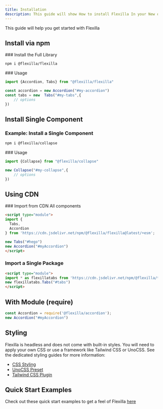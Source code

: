 ```yaml
---
title: Installation
description: This guide will show How to install Flexilla In your New or Existing Project
---
```


This guide will help you get started with Flexilla

## Install via npm

<Stepper>
<Step>
### Install the Full Library

```bash
npm i @flexilla/flexilla
```

</Step>
<Step>
### Usage

```js
import {Accordion, Tabs} from "@flexilla/flexilla"

const accordion = new Accordion("#my-accordion")
const tabs = new  Tabs("#my-tabs",{ 
    // options
})
```

</Step>
</Stepper>

## Install Single Component

<Stepper>
<Step>

### Example: Install a Single Component

```bash
npm i @flexilla/collapse
```

</Step>
<Step>
### Usage

```js
import {Collapse} from "@flexilla/collapse"

new Collapse("#my-collapse",{
    // options
})
```

</Step>
</Stepper>

## Using CDN

<Stepper>
<Step>
### Import from CDN
All components

```html
<script type="module">
import {
  Tabs,
  Accordion
} from 'https://cdn.jsdelivr.net/npm/@flexilla/flexilla@latest/+esm';

new Tabs("#hego")
new Accordion("#myAccordion")
</script>
```

### Import a Single Package

```html
<script type="module">
import * as flexillatabs from 'https://cdn.jsdelivr.net/npm/@flexilla/tabs@latest/+esm';
new flexillatabs.Tabs("#tabs")
</script>
```

</Step>
</Stepper>


## With Module (require)

```js
const Accordion = require('@flexilla/accordion');
new Accordion("#myAccordion")
```

## Styling

Flexilla is headless and does not come with built-in styles. You will need to apply your own CSS or use a framework like Tailwind CSS or UnoCSS. See the dedicated styling guides for more information:
- [CSS Styling](/docs/styling/css)
- [UnoCSS Preset](/docs/styling/unocss)
- [Tailwind CSS Plugin](/docs/styling/tailwind)

## Quick Start Examples

Check out these quick start examples to get a feel of Flexilla [here](https://github.com/unoforge/flexilla/tree/main/examples)